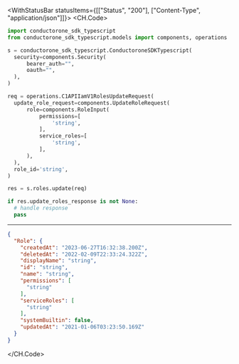 

<WithStatusBar statusItems={[["Status", "200"], ["Content-Type", "application/json"]]}>
  <CH.Code>
  ```python Update.py
  import conductorone_sdk_typescript
from conductorone_sdk_typescript.models import components, operations

s = conductorone_sdk_typescript.ConductoroneSDKTypescript(
    security=components.Security(
        bearer_auth="",
        oauth="",
    ),
)

req = operations.C1APIIamV1RolesUpdateRequest(
    update_role_request=components.UpdateRoleRequest(
        role=components.RoleInput(
            permissions=[
                'string',
            ],
            service_roles=[
                'string',
            ],
        ),
    ),
    role_id='string',
)

res = s.roles.update(req)

if res.update_roles_response is not None:
    # handle response
    pass
  ```
  ---

  ```json Example Response
  {
    "Role": {
      "createdAt": "2023-06-27T16:32:38.200Z",
      "deletedAt": "2022-02-09T22:33:24.322Z",
      "displayName": "string",
      "id": "string",
      "name": "string",
      "permissions": [
        "string"
      ],
      "serviceRoles": [
        "string"
      ],
      "systemBuiltin": false,
      "updatedAt": "2021-01-06T03:23:50.169Z"
    }
  }
  ```
  </CH.Code>
</WithStatusBar>
